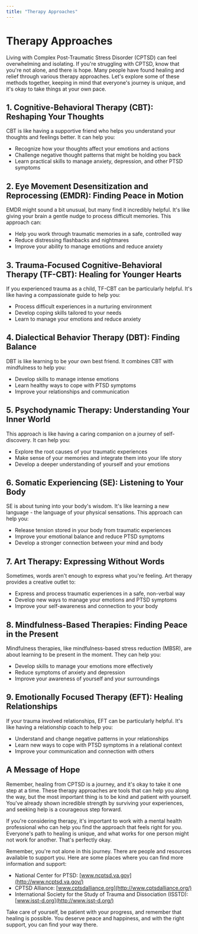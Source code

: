 ```yaml
---
title: "Therapy Approaches"
---
```


# Therapy Approaches

Living with Complex Post-Traumatic Stress Disorder (CPTSD) can feel overwhelming and isolating. If you're struggling with CPTSD, know that you're not alone, and there is hope. Many people have found healing and relief through various therapy approaches. Let's explore some of these methods together, keeping in mind that everyone's journey is unique, and it's okay to take things at your own pace.

## 1. Cognitive-Behavioral Therapy (CBT): Reshaping Your Thoughts

CBT is like having a supportive friend who helps you understand your thoughts and feelings better. It can help you:

- Recognize how your thoughts affect your emotions and actions
- Challenge negative thought patterns that might be holding you back
- Learn practical skills to manage anxiety, depression, and other PTSD symptoms

## 2. Eye Movement Desensitization and Reprocessing (EMDR): Finding Peace in Motion

EMDR might sound a bit unusual, but many find it incredibly helpful. It's like giving your brain a gentle nudge to process difficult memories. This approach can:

- Help you work through traumatic memories in a safe, controlled way
- Reduce distressing flashbacks and nightmares
- Improve your ability to manage emotions and reduce anxiety

## 3. Trauma-Focused Cognitive-Behavioral Therapy (TF-CBT): Healing for Younger Hearts

If you experienced trauma as a child, TF-CBT can be particularly helpful. It's like having a compassionate guide to help you:

- Process difficult experiences in a nurturing environment
- Develop coping skills tailored to your needs
- Learn to manage your emotions and reduce anxiety

## 4. Dialectical Behavior Therapy (DBT): Finding Balance

DBT is like learning to be your own best friend. It combines CBT with mindfulness to help you:

- Develop skills to manage intense emotions
- Learn healthy ways to cope with PTSD symptoms
- Improve your relationships and communication

## 5. Psychodynamic Therapy: Understanding Your Inner World

This approach is like having a caring companion on a journey of self-discovery. It can help you:

- Explore the root causes of your traumatic experiences
- Make sense of your memories and integrate them into your life story
- Develop a deeper understanding of yourself and your emotions

## 6. Somatic Experiencing (SE): Listening to Your Body

SE is about tuning into your body's wisdom. It's like learning a new language - the language of your physical sensations. This approach can help you:

- Release tension stored in your body from traumatic experiences
- Improve your emotional balance and reduce PTSD symptoms
- Develop a stronger connection between your mind and body

## 7. Art Therapy: Expressing Without Words

Sometimes, words aren't enough to express what you're feeling. Art therapy provides a creative outlet to:

- Express and process traumatic experiences in a safe, non-verbal way
- Develop new ways to manage your emotions and PTSD symptoms
- Improve your self-awareness and connection to your body

## 8. Mindfulness-Based Therapies: Finding Peace in the Present

Mindfulness therapies, like mindfulness-based stress reduction (MBSR), are about learning to be present in the moment. They can help you:

- Develop skills to manage your emotions more effectively
- Reduce symptoms of anxiety and depression
- Improve your awareness of yourself and your surroundings

## 9. Emotionally Focused Therapy (EFT): Healing Relationships

If your trauma involved relationships, EFT can be particularly helpful. It's like having a relationship coach to help you:

- Understand and change negative patterns in your relationships
- Learn new ways to cope with PTSD symptoms in a relational context
- Improve your communication and connection with others

## A Message of Hope

Remember, healing from CPTSD is a journey, and it's okay to take it one step at a time. These therapy approaches are tools that can help you along the way, but the most important thing is to be kind and patient with yourself. You've already shown incredible strength by surviving your experiences, and seeking help is a courageous step forward.

If you're considering therapy, it's important to work with a mental health professional who can help you find the approach that feels right for you. Everyone's path to healing is unique, and what works for one person might not work for another. That's perfectly okay.

Remember, you're not alone in this journey. There are people and resources available to support you. Here are some places where you can find more information and support:

- National Center for PTSD: [www.ncptsd.va.gov](http://www.ncptsd.va.gov/)
- CPTSD Alliance: [www.cptsdalliance.org](http://www.cptsdalliance.org/)
- International Society for the Study of Trauma and Dissociation (ISSTD): [www.isst-d.org](http://www.isst-d.org/)

Take care of yourself, be patient with your progress, and remember that healing is possible. You deserve peace and happiness, and with the right support, you can find your way there.